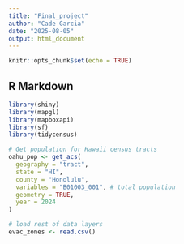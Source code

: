 ```yaml
---
title: "Final_project"
author: "Cade Garcia"
date: "2025-08-05"
output: html_document
---
```


```r
knitr::opts_chunk$set(echo = TRUE)
```

## R Markdown

```r
library(shiny)
library(mapgl)
library(mapboxapi)
library(sf)
library(tidycensus)
```

```r
# Get population for Hawaii census tracts
oahu_pop <- get_acs(
  geography = "tract",
  state = "HI",
  county = "Honolulu",
  variables = "B01003_001", # total population
  geometry = TRUE,
  year = 2024
)
```

```r
# load rest of data layers 
evac_zones <- read.csv()
```
